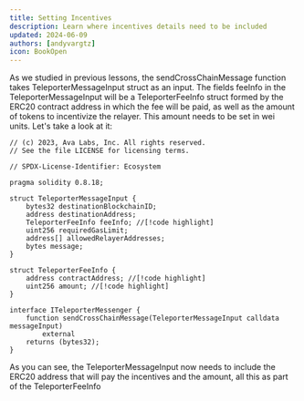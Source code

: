 ```yaml
---
title: Setting Incentives
description: Learn where incentives details need to be included
updated: 2024-06-09
authors: [andyvargtz]
icon: BookOpen
---
```


As we studied in previous lessons, the sendCrossChainMessage function takes TeleporterMessageInput struct as an input. The fields feeInfo in the TeleporterMessageInput will be a TeleporterFeeInfo struct formed by the ERC20 contract address in which the fee will be paid, as well as the amount of tokens to incentivize the relayer. This amount needs to be set in wei units. Let's take a look at it:

```solidity
// (c) 2023, Ava Labs, Inc. All rights reserved.
// See the file LICENSE for licensing terms.

// SPDX-License-Identifier: Ecosystem

pragma solidity 0.8.18;

struct TeleporterMessageInput {
    bytes32 destinationBlockchainID;
    address destinationAddress;
    TeleporterFeeInfo feeInfo; //[!code highlight]
    uint256 requiredGasLimit; 
    address[] allowedRelayerAddresses;
    bytes message;
}

struct TeleporterFeeInfo {
    address contractAddress; //[!code highlight]
    uint256 amount; //[!code highlight]
}

interface ITeleporterMessenger {
    function sendCrossChainMessage(TeleporterMessageInput calldata messageInput)
        external
    returns (bytes32);
}
```
As you can see, the TeleporterMessageInput now needs to include the ERC20 address that will pay the incentives and the amount, all this as part of the TeleporterFeeInfo


